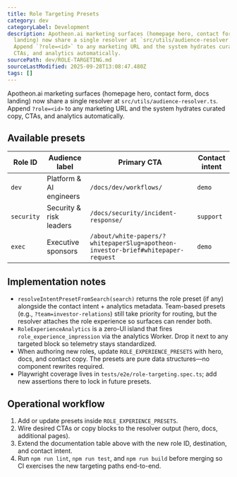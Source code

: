 ```yaml
---
title: Role Targeting Presets
category: dev
categoryLabel: Development
description: Apotheon.ai marketing surfaces (homepage hero, contact form, docs
  landing) now share a single resolver at `src/utils/audience-resolver.ts`.
  Append `?role=<id>` to any marketing URL and the system hydrates curated copy,
  CTAs, and analytics automatically.
sourcePath: dev/ROLE-TARGETING.md
sourceLastModified: 2025-09-28T13:08:47.480Z
tags: []
---
```


Apotheon.ai marketing surfaces (homepage hero, contact form, docs landing) now share a single
resolver at `src/utils/audience-resolver.ts`. Append `?role=<id>` to any marketing URL and the
system hydrates curated copy, CTAs, and analytics automatically.

## Available presets

| Role ID    | Audience label          | Primary CTA                                                                      | Contact intent |
| ---------- | ----------------------- | -------------------------------------------------------------------------------- | -------------- |
| `dev`      | Platform & AI engineers | `/docs/dev/workflows/`                                                           | `demo`         |
| `security` | Security & risk leaders | `/docs/security/incident-response/`                                              | `support`      |
| `exec`     | Executive sponsors      | `/about/white-papers/?whitepaperSlug=apotheon-investor-brief#whitepaper-request` | `demo`         |

## Implementation notes

- `resolveIntentPresetFromSearch(search)` returns the role preset (if any) alongside the contact
  intent + analytics metadata. Team-based presets (e.g., `?team=investor-relations`) still take
  priority for routing, but the resolver attaches the role experience so surfaces can render both.
- `RoleExperienceAnalytics` is a zero-UI island that fires `role_experience_impression` via the
  analytics Worker. Drop it next to any targeted block so telemetry stays standardized.
- When authoring new roles, update `ROLE_EXPERIENCE_PRESETS` with hero, docs, and contact copy. The
  presets are pure data structures—no component rewrites required.
- Playwright coverage lives in `tests/e2e/role-targeting.spec.ts`; add new assertions there to lock
  in future presets.

## Operational workflow

1. Add or update presets inside `ROLE_EXPERIENCE_PRESETS`.
2. Wire desired CTAs or copy blocks to the resolver output (hero, docs, additional pages).
3. Extend the documentation table above with the new role ID, destination, and contact intent.
4. Run `npm run lint`, `npm run test`, and `npm run build` before merging so CI exercises the new
   targeting paths end-to-end.
